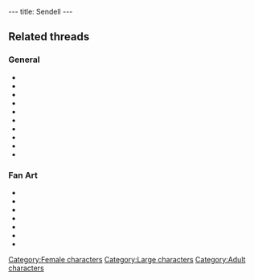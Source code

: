 ---
title: Sendell
---

{{Character|
Name=Sendell|
Image=DVSENDEL.jpg|
Race=Goddess|
Gender=Female|
Size=Large|
Age=Adult}}

==Related threads==
===General===
* {{thread|id=9558|title=Sendellism}}
* {{thread|id=7653|title=Is Sendell a Girl?}}
* {{thread|id=6949|title=Why?}}
* {{thread|id=5932|title=LBA2 Mysteries}}
* {{thread|id=4010|title=Sendel vs. FunFrock}}
* {{thread|id=4007|title=Your preferred "version" of Sendell}}
* {{thread|id=3867|title=File that Didier sent me....}}
* {{thread|id=3536|title=Sendel, my pc god!}}
* {{thread|id=3466|title=Sendell}}
* {{thread|id=2442|title=Yet another odd quote}}

===Fan Art===
* {{thread|id=11564|title=Evil Sendell (lol)}}
* {{thread|id=9830|title=Sendell Wallpaper}}
* {{post|id=149588|title=Edited Film Pictures}}
* {{post|id=93688|title=Lba3}}
* {{thread|id=3911|title=Sendell ^_^}}
* {{thread|id=3786|title=Sendell's new image}}
* {{thread|id=3785|title=Sendell takes a turning}}

{{Stub}}

[[Category:Female characters]]
[[Category:Large characters]]
[[Category:Adult characters]]